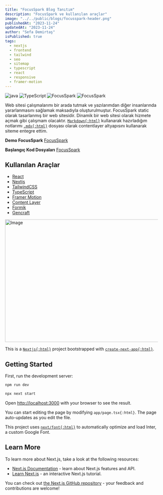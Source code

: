 ```yaml
---
title: "FocusSpark Blog Tanıtım"
description: "FocusSpark ve kullanılan araçlar"
image: "../../public/blogs/focusspark-header.png"
publishedAt: "2023-11-24"
updatedAt: "2023-11-24"
author: "Sefa Demirtaş"
isPublished: true
tags:
  - nextjs
  - frontend
  - tailwind
  - seo
  - sitemap
  - typescript
  - react
  - responsive
  - framer-motion
---
```


<div className="flex overflow-auto gap-1">
  <img alt="java" src="https://img.shields.io/badge/Next-black?style=for-the-badge&logo=next.js&logoColor=white"/>
  <img className="h-8"  alt="TypeScript" src="https://img.shields.io/badge/typescript-%23007ACC.svg?style=for-the-badge&logo=typescript&logoColor=white"/>
  <img alt="FocusSpark" src="https://img.shields.io/badge/tailwindcss-%2338B2AC.svg?style=for-the-badge&logo=tailwind-css&logoColor=white"/>
  <img alt="FocusSpark" src="https://img.shields.io/badge/Framer MOTİON-black?style=for-the-badge&logo=framer&logoColor=blue"/>
</div>


Web sitesi çalışmalarımı bir arada tutmak ve yazılarımdan diğer insanlarında yararlanmasını sağlamak maksadıyla oluşturulmuştur.  FocusSpark static olarak tasarlanmış bir web sitesidir. Dinamik bir web sitesi olarak hizmete açmak gibi çalışmam olacaktır. [`Markdown{:html}`](https://www.markdownguide.org/) kullanarak hazırladığım notlarımı [`.mdx{:html}`](https://mdxjs.com/) dosyası olarak contentlayer altyapısını kullanarak siteme entegre ettim.

**Demo FocusSpark**
[FocusSpark](https://main--focusspark.netlify.app/)

**Başlangıç Kod Dosyaları**
[FocusSpark](https://github.com/tugsef/client-blog)
 ## Kullanılan Araçlar
 - [React](https://react.dev/)
 - [Nextjs](https://nextjs.org/)
 - [TailwindCSS](https://tailwindcss.com/)
 - [TypeScript](https://www.typescriptlang.org/)
 - [Framer Motion](https://www.framer.com/motion/)
 - [Content Layer](https://contentlayer.dev/)
 - [Formik](https://formik.org/docs/tutorial)
 - [Gencraft](https://gencraft.com/generate)

<Image
  src="/blogs/focusspark-page.png"
  width="718"
  height="404"
  alt="Image"
  sizes="100vw"
/>

This is a [`Nextjs{:html}`](https://nextjs.org/) project bootstrapped with [`create-next-app{:html}`](https://github.com/vercel/next.js/tree/canary/packages/create-next-app).

## Getting Started

First, run the development server:

```bash
npm run dev

npx next start
```

Open [http://localhost:3000](http://localhost:3000) with your browser to see the result.

You can start editing the page by modifying `app/page.tsx{:html}`. The page auto-updates as you edit the file.

This project uses [`next/font{:html}`](https://nextjs.org/docs/basic-features/font-optimization) to automatically optimize and load Inter, a custom Google Font.

## Learn More

To learn more about Next.js, take a look at the following resources:

- [Next.js Documentation](https://nextjs.org/docs) - learn about Next.js features and API.
- [Learn Next.js](https://nextjs.org/learn) - an interactive Next.js tutorial.

You can check out [the Next.js GitHub repository](https://github.com/vercel/next.js/) - your feedback and contributions are welcome!


